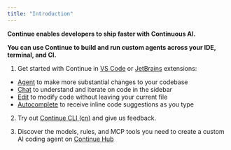 ```yaml
---
title: "Introduction"
---
```


**Continue enables developers to ship faster with Continuous AI.**

**You can use Continue to build and run custom agents across your IDE, terminal, and CI.**

1. Get started with Continue in [VS Code](https://marketplace.visualstudio.com/items?itemName=Continue.continue) or [JetBrains](https://plugins.jetbrains.com/plugin/22707-continue-extension) extensions:
- [Agent](/features/agent/quick-start) to make more substantial changes to your codebase
- [Chat](/features/chat/quick-start) to understand and iterate on code in the sidebar
- [Edit](/features/edit/quick-start) to modify code without leaving your current file
- [Autocomplete](/features/autocomplete/quick-start) to receive inline code suggestions as you type

2. Try out [Continue CLI (cn)](https://docs.continue.dev/guides/cli) and give us feedback.

3. Discover the models, rules, and MCP tools you need to create a custom AI coding agent on [Continue Hub](https://hub.continue.dev/)
